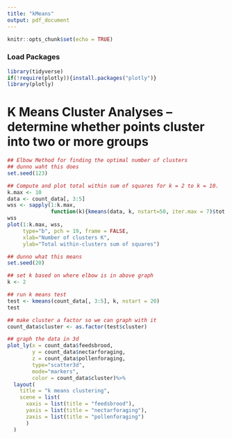 ```yaml
---
title: "kMeans"
output: pdf_document
---
```


```r
knitr::opts_chunk$set(echo = TRUE)
```

### Load Packages
```r
library(tidyverse)
if(!require(plotly)){install.packages("plotly")}
library(plotly)
```

# K Means Cluster Analyses -- determine whether points cluster into two or more groups

```r
## Elbow Method for finding the optimal number of clusters
## dunno waht this does
set.seed(123)

## Compute and plot total within sum of squares for k = 2 to k = 10.
k.max <- 10
data <- count_data[, 3:5]
wss <- sapply(1:k.max, 
              function(k){kmeans(data, k, nstart=50, iter.max = 7)$tot.withinss})
wss
plot(1:k.max, wss,
     type="b", pch = 19, frame = FALSE, 
     xlab="Number of clusters K",
     ylab="Total within-clusters sum of squares")
```

```r
## dunno what this means
set.seed(20)

## set k based on where elbow is in above graph
k <- 2

## run k means test
test <- kmeans(count_data[, 3:5], k, nstart = 20)
test
```

```r
## make cluster a factor so we can graph with it
count_data$cluster <- as.factor(test$cluster)

## graph the data in 3d
plot_ly(x = count_data$feedsbrood, 
        y = count_data$nectarforaging, 
        z = count_data$pollenforaging, 
        type="scatter3d", 
        mode="markers", 
        color = count_data$cluster)%>%
  layout(
    title = "k means clustering",
    scene = list(
      xaxis = list(title = "feedsbrood"),
      yaxis = list(title = "nectarforaging"),
      zaxis = list(title = "pollenforaging")
      )
  )
```
                     
